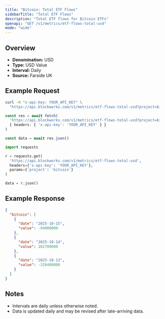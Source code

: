 ```yaml
---
title: "Bitcoin: Total ETF Flows"
sidebarTitle: "Total ETF Flows"
description: "Total ETF flows for Bitcoin ETFs"
openapi: "GET /v1/metrics/etf-flows-total-usd"
mode: "wide"
---
```


## Overview

- **Denomination:** USD
- **Type:** USD Value
- **Interval:** Daily
- **Source:** Farside UK

## Example Request

<CodeGroup>

```bash cURL
curl -H "x-api-key: YOUR_API_KEY" \
  "https://api.blockworks.com/v1/metrics/etf-flows-total-usd?project=bitcoin"
```

```typescript TypeScript
const res = await fetch(
  'https://api.blockworks.com/v1/metrics/etf-flows-total-usd?project=bitcoin',
  { headers: { 'x-api-key': 'YOUR_API_KEY' } }
)

const data = await res.json()
```

```python Python
import requests

r = requests.get(
  'https://api.blockworks.com/v1/metrics/etf-flows-total-usd',
  headers={'x-api-key': 'YOUR_API_KEY'},
  params={'project': 'bitcoin'}
)

data = r.json()
```

</CodeGroup>

## Example Response

```json
{
  "bitcoin": [
    {
      "date": "2025-10-15",
      "value": -94000000
    },
    {
      "date": "2025-10-14",
      "value": 102700000
    },
    {
      "date": "2025-10-13",
      "value": -326400000
    }
  ]
}
```

## Notes
- Intervals are daily unless otherwise noted.
- Data is updated daily and may be revised after late-arriving data.